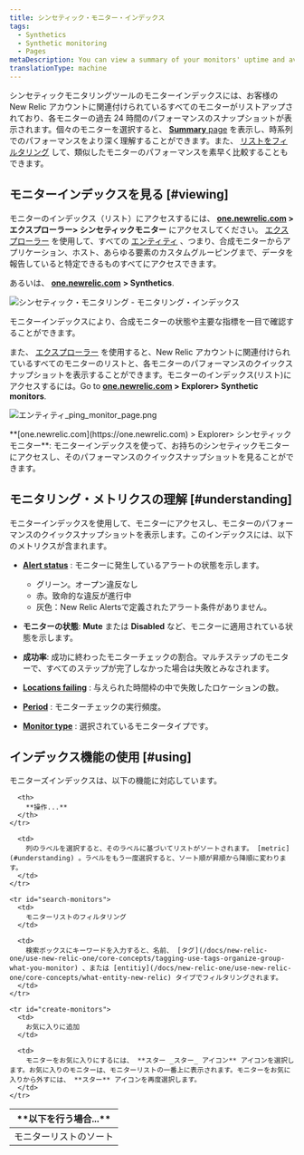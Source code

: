 ```yaml
---
title: シンセティック・モニター・インデックス
tags:
  - Synthetics
  - Synthetic monitoring
  - Pages
metaDescription: You can view a summary of your monitors' uptime and average performance and to access monitor details in New Relic's synthetic monitoring.
translationType: machine
---
```


シンセティックモニタリングツールのモニターインデックスには、お客様の New Relic アカウントに関連付けられているすべてのモニターがリストアップされており、各モニターの過去 24 時間のパフォーマンスのスナップショットが表示されます。個々のモニターを選択すると、 [**Summary** page](/docs/synthetics/new-relic-synthetics/dashboards/synthetics-overview-dashboard-view-monitors-performance) を表示し、時系列でのパフォーマンスをより深く理解することができます。また、 [リストをフィルタリング](#search-monitors) して、類似したモニターのパフォーマンスを素早く比較することもできます。

## モニターインデックスを見る [#viewing]

モニターのインデックス（リスト）にアクセスするには、 **[one.newrelic.com](https://one.newrelic.com) > エクスプローラー> シンセティックモニター** にアクセスしてください。 [エクスプローラー](/docs/new-relic-one/use-new-relic-one/core-concepts/new-relic-explorer-view-performance-across-apps-services-hosts/) を使用して、すべての [エンティティ](/docs/new-relic-one/use-new-relic-one/core-concepts/what-entity-new-relic/) 、つまり、合成モニターからアプリケーション、ホスト、あらゆる要素のカスタムグルーピングまで、データを報告していると特定できるものすべてにアクセスできます。

あるいは、 [**one.newrelic.com**](http://one.newrelic.com/) **> Synthetics**.

![シンセティック・モニタリング - モニタリング・インデックス](./images/monitor-index.png "シンセティック・モニタリング - モニタリング・インデックス")

<figcaption>
  モニターインデックスにより、合成モニターの状態や主要な指標を一目で確認することができます。
</figcaption>

また、 [エクスプローラー](/docs/new-relic-one/use-new-relic-one/ui-data/new-relic-one-entity-explorer-view-performance-across-apps-services-hosts) を使用すると、New Relic アカウントに関連付けられているすべてのモニターのリストと、各モニターのパフォーマンスのクイックスナップショットを表示することができます。モニターのインデックス(リスト)にアクセスするには。Go to **[one.newrelic.com](https://one.newrelic.com) > Explorer> Synthetic monitors**.

![エンティティ\_ping_monitor_page.png](./images/entitiy_ping_monitor_page_0.png "エンティティ・モニター・リスト")

<figcaption>
  **[one.newrelic.com](https://one.newrelic.com) > Explorer> シンセティックモニター**: モニターインデックスを使って、お持ちのシンセティックモニターにアクセスし、そのパフォーマンスのクイックスナップショットを見ることができます。
</figcaption>

## モニタリング・メトリクスの理解 [#understanding]

モニターインデックスを使用して、モニターにアクセスし、モニターのパフォーマンスのクイックスナップショットを表示します。このインデックスには、以下のメトリクスが含まれます。

* [**Alert status**](/docs/alerts/new-relic-alerts/configuring-alert-policies/identify-entities-without-alert-policies) : モニターに発生しているアラートの状態を示します。

  * グリーン。オープン違反なし
  * 赤。致命的な違反が進行中
  * 灰色：New Relic Alertsで定義されたアラート条件がありません。

* **モニターの状態**: **Mute** または **Disabled** など、モニターに適用されている状態を示します。

* **成功率**: 成功に終わったモニターチェックの割合。マルチステップのモニターで、すべてのステップが完了しなかった場合は失敗とみなされます。

* **[Locations failing](/docs/synthetics/new-relic-synthetics/using-monitors/adding-editing-monitors#setting-location)** : 与えられた時間枠の中で失敗したロケーションの数。

* **[Period](/docs/synthetics/new-relic-synthetics/using-monitors/adding-editing-monitors#setting-frequency)** : モニターチェックの実行頻度。

* **[Monitor type](/docs/synthetics/new-relic-synthetics/using-monitors/add-edit-monitors#setting-type)** : 選択されているモニタータイプです。

## インデックス機能の使用 [#using]

モニターズインデックスは、以下の機能に対応しています。

<table>
  <thead>
    <tr>
      <th width={200}>
        **以下を行う場合...**
      </th>

      <th>
        **操作...**
      </th>
    </tr>
  </thead>

  <tbody>
    <tr id="sort-monitors">
      <td>
        モニターリストのソート
      </td>

      <td>
        列のラベルを選択すると、そのラベルに基づいてリストがソートされます。 [metric](#understanding) 。ラベルをもう一度選択すると、ソート順が昇順から降順に変わります。
      </td>
    </tr>

    <tr id="search-monitors">
      <td>
        モニターリストのフィルタリング
      </td>

      <td>
        検索ボックスにキーワードを入力すると、名前、 [タグ](/docs/new-relic-one/use-new-relic-one/core-concepts/tagging-use-tags-organize-group-what-you-monitor) 、または [entitiy](/docs/new-relic-one/use-new-relic-one/core-concepts/what-entity-new-relic) タイプでフィルタリングされます。
      </td>
    </tr>

    <tr id="create-monitors">
      <td>
        お気に入りに追加
      </td>

      <td>
        モニターをお気に入りにするには、 **スター _スター_ アイコン** アイコンを選択します。お気に入りのモニターは、モニターリストの一番上に表示されます。モニターをお気に入りから外すには、 **スター** アイコンを再度選択します。
      </td>
    </tr>
  </tbody>
</table>